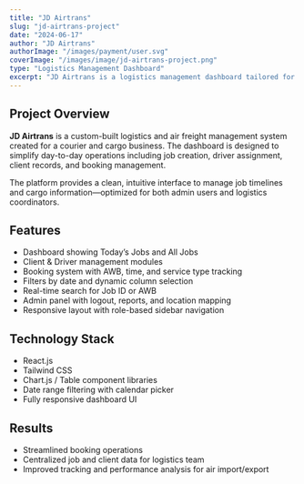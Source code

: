 ```yaml
---
title: "JD Airtrans"
slug: "jd-airtrans-project"
date: "2024-06-17"
author: "JD Airtrans"
authorImage: "/images/payment/user.svg"
coverImage: "/images/image/jd-airtrans-project.png"
type: "Logistics Management Dashboard"
excerpt: "JD Airtrans is a logistics management dashboard tailored for air cargo operations, enabling real-time job tracking, client management, and driver coordination."
---
```


## Project Overview

**JD Airtrans** is a custom-built logistics and air freight management system created for a courier and cargo business. The dashboard is designed to simplify day-to-day operations including job creation, driver assignment, client records, and booking management.

The platform provides a clean, intuitive interface to manage job timelines and cargo information—optimized for both admin users and logistics coordinators.

## Features

- Dashboard showing Today’s Jobs and All Jobs  
- Client & Driver management modules  
- Booking system with AWB, time, and service type tracking  
- Filters by date and dynamic column selection  
- Real-time search for Job ID or AWB  
- Admin panel with logout, reports, and location mapping  
- Responsive layout with role-based sidebar navigation  

## Technology Stack

- React.js  
- Tailwind CSS  
- Chart.js / Table component libraries  
- Date range filtering with calendar picker  
- Fully responsive dashboard UI  

## Results

- Streamlined booking operations  
- Centralized job and client data for logistics team  
- Improved tracking and performance analysis for air import/export
